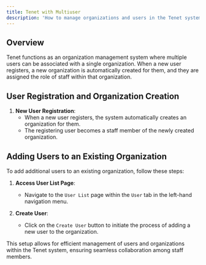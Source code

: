 ```yaml
---
title: Tenet with Multiuser
description: 'How to manage organizations and users in the Tenet system.'
---
```


## Overview

Tenet functions as an organization management system where multiple users can be associated with a single organization. When a new user registers, a new organization is automatically created for them, and they are assigned the role of staff within that organization.

## User Registration and Organization Creation

1. **New User Registration**:
   - When a new user registers, the system automatically creates an organization for them.
   - The registering user becomes a staff member of the newly created organization.

## Adding Users to an Existing Organization

To add additional users to an existing organization, follow these steps:

1. **Access User List Page**:
   - Navigate to the `User List` page within the `User` tab in the left-hand navigation menu.

2. **Create User**:
   - Click on the `Create User` button to initiate the process of adding a new user to the organization.

This setup allows for efficient management of users and organizations within the Tenet system, ensuring seamless collaboration among staff members.
